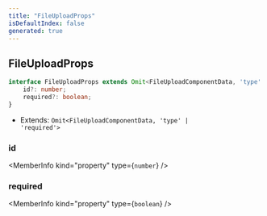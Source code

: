 ```yaml
---
title: "FileUploadProps"
isDefaultIndex: false
generated: true
---
```



<!-- This file was generated from the CommandKit source. Do not modify. Instead, re-run the "docgen" script -->


## FileUploadProps

<GenerationInfo sourceFile="packages/commandkit/src/components/interactive/modal/Modal.ts" sourceLine="161" packageName="commandkit" />



```ts title="Signature"
interface FileUploadProps extends Omit<FileUploadComponentData, 'type' | 'required'> {
    id?: number;
    required?: boolean;
}
```
* Extends: <code>Omit&#60;FileUploadComponentData, 'type' | 'required'&#62;</code>



<div className="members-wrapper">

### id

<MemberInfo kind="property" type={`number`}   />


### required

<MemberInfo kind="property" type={`boolean`}   />




</div>
